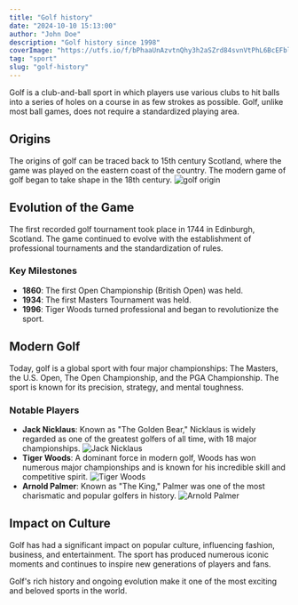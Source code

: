 ```yaml
---
title: "Golf history"
date: "2024-10-10 15:13:00"
author: "John Doe"
description: "Golf history since 1998"
coverImage: "https://utfs.io/f/bPhaaUnAzvtnQhy3h2aSZrd84svnVtPhL6BcEFblyuRw3KDO"
tag: "sport"
slug: "golf-history"
---
```


Golf is a club-and-ball sport in which players use various clubs to hit balls into a series of holes on a course in as few strokes as possible. Golf, unlike most ball games, does not require a standardized playing area.

## Origins

The origins of golf can be traced back to 15th century Scotland, where the game was played on the eastern coast of the country. The modern game of golf began to take shape in the 18th century.
![golf origin](https://utfs.io/f/bPhaaUnAzvtnp2KJsTYyYocgreh6Db2JOZU53sxVqvTKpkC9)

## Evolution of the Game

The first recorded golf tournament took place in 1744 in Edinburgh, Scotland. The game continued to evolve with the establishment of professional tournaments and the standardization of rules.

### Key Milestones

- **1860**: The first Open Championship (British Open) was held.
- **1934**: The first Masters Tournament was held.
- **1996**: Tiger Woods turned professional and began to revolutionize the sport.

## Modern Golf

Today, golf is a global sport with four major championships: The Masters, the U.S. Open, The Open Championship, and the PGA Championship. The sport is known for its precision, strategy, and mental toughness.

### Notable Players

- **Jack Nicklaus**: Known as "The Golden Bear," Nicklaus is widely regarded as one of the greatest golfers of all time, with 18 major championships.
  ![Jack Nicklaus](https://utfs.io/f/bPhaaUnAzvtnohkK2o5SlqHUZhRIg7L1MsPwuv49XfiOJjYT)
- **Tiger Woods**: A dominant force in modern golf, Woods has won numerous major championships and is known for his incredible skill and competitive spirit.
  ![Tiger Woods](https://utfs.io/f/bPhaaUnAzvtn7nIqxflVunU2OKpxfbcXkQhsLjeGwvIZAagT)
- **Arnold Palmer**: Known as "The King," Palmer was one of the most charismatic and popular golfers in history.
  ![Arnold Palmer](https://utfs.io/f/bPhaaUnAzvtnkU8N5B0Xvru7MS2jgPwTUtfHBxInOElNK9z8)

## Impact on Culture

Golf has had a significant impact on popular culture, influencing fashion, business, and entertainment. The sport has produced numerous iconic moments and continues to inspire new generations of players and fans.

Golf's rich history and ongoing evolution make it one of the most exciting and beloved sports in the world.
